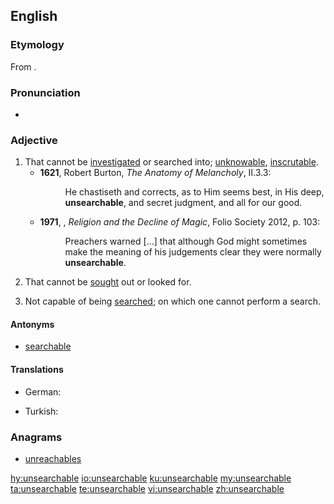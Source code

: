 ==English==
===Etymology===
From {{prefix|un|searchable|lang=en}}.

===Pronunciation===
*{{a|UK}} {{IPA|/ʌnˈsəːtʃəb(ə)l/|lang=en}}

===Adjective===
{{en-adj}}

# That cannot be [[investigated]] or searched into; [[unknowable]], [[inscrutable]].
#*'''1621''', Robert Burton, ''The Anatomy of Melancholy'', II.3.3:
#*:He chastiseth and corrects, as to Him seems best, in His deep, '''unsearchable''', and secret judgment, and all for our good.
#*'''1971''', {{w|Keith Thomas (historian)|Keith Thomas}}, ''Religion and the Decline of Magic'', Folio Society 2012, p. 103:
#*:Preachers warned […] that although God might sometimes make the meaning of his judgements clear they were normally '''unsearchable'''.
# That cannot be [[sought]] out or looked for.
# {{context|computing|lang=en}} Not capable of being [[search]]ed; on which one cannot perform a search.

====Antonyms====
* [[searchable]]

====Translations====
{{trans-top}}
* German: {{t|de|undurchsuchbar}}
{{trans-mid}}
* Turkish: {{t|tr|aranamaz}}
{{trans-bottom}}

===Anagrams===
* [[unreachables#English|unreachables]]

[[hy:unsearchable]]
[[io:unsearchable]]
[[ku:unsearchable]]
[[my:unsearchable]]
[[ta:unsearchable]]
[[te:unsearchable]]
[[vi:unsearchable]]
[[zh:unsearchable]]
